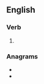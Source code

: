 ==English==

===Verb===
{{head|en|verb form}}

# {{en-past of|neutralise}}

===Anagrams===
* {{l|en|adulterines}}
* {{l|en|reinsulated}}